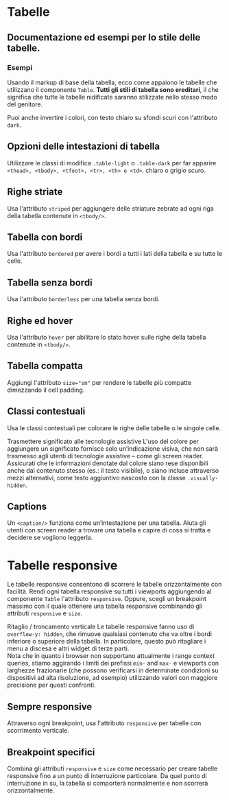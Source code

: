 
<Meta title='Documentazione/Organizzare i contenuti/Tabelle' of={Table} />

# Tabelle

## Documentazione ed esempi per lo stile delle tabelle.

### Esempi

Usando il markup di base della tabella, ecco come appaiono le tabelle che utilizzano il componente `Table`. **Tutti gli stili di tabella sono ereditari**, il che significa che tutte le tabelle nidificate saranno stilizzate nello stesso modo del genitore.

<Canvas>
  <Story id='componenti-tables--table-base' />
</Canvas>

Puoi anche invertire i colori, con testo chiaro su sfondi scuri con l'attributo `dark`.

<Canvas>
  <Story id='componenti-tables--table-dark' />
</Canvas>

## Opzioni delle intestazioni di tabella

Utilizzare le classi di modifica `.table-light` o `.table-dark` per far apparire `<thead>, <tbody>, <tfoot>, <tr>, <th> e <td>`. chiaro o grigio scuro.

<Canvas>
  <Story id='componenti-tables--table-thead' />
</Canvas>

## Righe striate

Usa l'attributo `striped` per aggiungere delle striature zebrate ad ogni riga della tabella contenute in `<tbody/>`.

<Canvas>
  <Story id='componenti-tables--table-striped' />
</Canvas>

## Tabella con bordi

Usa l'attributo `bordered` per avere i bordi a tutti i lati della tabella e su tutte le celle.

<Canvas>
  <Story id='componenti-tables--table-bordered' />
</Canvas>

## Tabella senza bordi

Usa l'attributo `borderless` per una tabella senza bordi.

<Canvas>
  <Story id='componenti-tables--table-borderless' />
</Canvas>

## Righe ed hover

Usa l'attributo `hover` per abilitare lo stato hover sulle righe della tabella contenute in `<tbody/>`.

<Canvas>
  <Story id='componenti-tables--table-hover' />
</Canvas>

## Tabella compatta

Aggiungi l'attributo `size="sm"` per rendere le tabelle più compatte dimezzando il cell padding.

<Canvas>
  <Story id='componenti-tables--table-compact' />
</Canvas>

## Classi contestuali

Usa le classi contestuali per colorare le righe delle tabelle o le singole celle.

<Canvas>
  <Story id='componenti-tables--table-contextual' />
</Canvas>

<div className='docs'>
  <Callout color='success'>
    <CalloutTitle>
      <span className='text'>Trasmettere significato alle tecnologie assistive</span>
    </CalloutTitle>
    <CalloutText>
      L'uso del colore per aggiungere un significato fornisce solo un’indicazione visiva, che non sarà trasmesso agli
      utenti di tecnologie assistive – come gli screen reader. Assicurati che le informazioni denotate dal colore siano
      rese disponibili anche dal contenuto stesso (es.: il testo visibile), o siano incluse attraverso mezzi
      alternativi, come testo aggiuntivo nascosto con la classe
      <code>.visually-hidden</code>.
    </CalloutText>
  </Callout>
</div>

## Captions

Un `<caption/>` funziona come un’intestazione per una tabella. Aiuta gli utenti con screen reader a trovare una tabella e capire di cosa si tratta e decidere se vogliono leggerla.

<Canvas>
  <Story id='componenti-tables--table-captions' />
</Canvas>

# Tabelle responsive

Le tabelle responsive consentono di scorrere le tabelle orizzontalmente con facilità. Rendi ogni tabella responsive su tutti i viewports aggiungendo al componente `Table` l'attributo `responsive`. Oppure, scegli un breakpoint massimo con il quale ottenere una tabella responsive combinando gli attributi `responsive` e `size`.

<div className='docs'>
  <Callout color='primary'>
    <CalloutTitle>
      <span className='text'>Ritaglio / troncamento verticale</span>
    </CalloutTitle>
    <CalloutText>
      Le tabelle responsive fanno uso di <code>overflow-y: hidden</code>, che rimuove qualsiasi contenuto che va oltre i
      bordi inferiore o superiore della tabella. In particolare, questo può ritagliare i menu a discesa e altri widget
      di terze parti.
    </CalloutText>
  </Callout>
</div>

<div className='docs'>
  <Callout color='primary'>
    <CalloutText>
      Nota che in quanto i browser non supportano attualmente i range context queries, stiamo aggirando i limiti dei
      prefissi <code>min-</code> and <code>max-</code> e viewports con larghezze frazionarie (che possono verificarsi in
      determinate condizioni su dispositivi ad alta risoluzione, ad esempio) utilizzando valori con maggiore precisione
      per questi confronti.
    </CalloutText>
  </Callout>
</div>

## Sempre responsive

Attraverso ogni breakpoint, usa l'attributo `responsive` per tabelle con scorrimento verticale.

<Canvas>
  <Story id='componenti-tables--table-responsive' />
</Canvas>

## Breakpoint specifici

Combina gli attributi `responsive` e `size` come necessario per creare tabelle responsive fino a un punto di interruzione particolare. Da quel punto di interruzione in su, la tabella si comporterà normalmente e non scorrerà orizzontalmente.

<Canvas>
  <Story id='componenti-tables--table-breakpoint' />
</Canvas>
